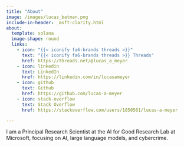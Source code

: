 ```yaml
---
title: "About"
image: /images/lucas_batman.png
include-in-header: _msft-clarity.html
about:
  template: solana
  image-shape: round
  links:
    - icon: "{{< iconify fa6-brands threads >}}"
      text: "{{< iconify fa6-brands threads >}} Threads"
      href: https://threads.net/@lucas_a_meyer
    - icon: linkedin
      text: LinkedIn
      href: https://linkedin.com/in/lucasameyer
    - icon: github
      text: Github
      href: https://github.com/lucas-a-meyer
    - icon: stack-overflow
      text: Stack Overflow
      href: https://stackoverflow.com/users/1850561/lucas-a-meyer

---
```

I am a Principal Research Scientist at the AI for Good Research Lab at Microsoft, focusing on AI, large language models, and cybercrime. 

